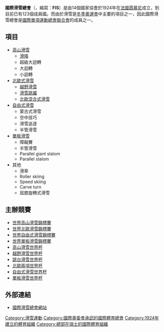 {{noteTA
|T=zh-hans:国际滑雪联合会; zh-tw:國際滑雪總會;
|1=zh-hans:国际滑雪联合会; zh-tw:國際滑雪總會;
}}
{{Infobox Organization
| name = 國際滑雪總會<br>International Ski Federation
| original_name = {{lang|fr|Fédération Internationale de Ski}}
| image = International Ski Federation logo.svg
| size = 200
| caption = 
| abbreviation = FIS
| formation = 1924年2月2日（於[[法國|法國]][[霞慕尼|霞慕尼]]）
| headquarters = {{CHE}}[[奧伯霍芬|奧伯霍芬]]
| type = [[國際體育組織|國際體育組織]]
| leader_title=主席
| leader_name = Gian-Franco Kasper
|leader_title2       = 秘書長
|leader_name2        = Sarah Lewis
| membership = 123個會員協會
|affiliations = [[國際奧林匹克委員會|國際奧林匹克委員會]]
| website = {{URL|http://www.fis-ski.com/}}
}}
'''國際滑雪總會'''（{{lang-fr|'''F'''édération '''I'''nternationale de '''S'''ki}}，縮寫：'''FIS'''）是由14個國家協會於1924年在[[法國|法國]][[霞慕尼|霞慕尼]]成立，到目前已有123個成員國。而由於滑雪是[[冬季奧林匹克運動會|冬季奧運會]]中主要的項目之一，因此國際滑雪總會是[[國際單項運動總會聯合會|國際單項運動總會聯合會]]的成員之一。

==項目==
*[[高山滑雪|高山滑雪]]
**[[滑降|滑降]]
**超級大迴轉
**大迴轉
**小迴轉
*[[北歐式滑雪|北歐式滑雪]]
**[[越野滑雪|越野滑雪]]
**[[滑雪跳躍|滑雪跳躍]]
**[[北歐混合式滑雪|北歐混合式滑雪]]
*[[自由式滑雪|自由式滑雪]]
**蒙古式滑雪
**空中技巧
**滑雪追逐
**半管滑雪
*[[單板滑雪|單板滑雪]]
**障礙賽
**半管滑雪
**Parallel giant slalom
**Parallel slalom
*其他
**滑草
**Roller skiing
**Speed skiing
**Carve turn
**屈膝旋轉式滑雪

== 主辦競賽 ==
* [[世界高山滑雪錦標賽|世界高山滑雪錦標賽]]
* [[世界北歐滑雪錦標賽|世界北歐滑雪錦標賽]]
* [[世界自由式滑雪錦標賽|世界自由式滑雪錦標賽]]
* [[世界單板滑雪錦標賽|世界單板滑雪錦標賽]]
* [[高山滑雪世界杯|高山滑雪世界杯]]
* [[越野滑雪世界杯|越野滑雪世界杯]]
* [[跳台滑雪世界杯|跳台滑雪世界杯]]
* [[北歐兩項世界杯|北歐兩項世界杯]]
* [[自由式滑雪世界杯|自由式滑雪世界杯]]
* [[單板滑雪世界杯|單板滑雪世界杯]]

== 外部連結 ==
{{commonscat|Fédération Internationale de Ski}}
* [http://www.fis-ski.com/ 國際滑雪總會網站]{{Wayback|url=http://www.fis-ski.com/ |date=20121031052637 }}
{{國際運動總會}}
{{Authority control}}
[[Category:滑雪運動|Category:滑雪運動]]
[[Category:國際奧委會承認的國際體育總會|Category:國際奧委會承認的國際體育總會]]
[[Category:1924年建立的體育組織|Category:1924年建立的體育組織]]
[[Category:總部在瑞士的國際體育組織|Category:總部在瑞士的國際體育組織]]